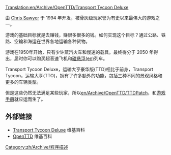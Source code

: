 [[Translation:en/Archive/OpenTTD/Transport Tycoon Deluxe]]

由 [http://www.chrissawyer.com Chris Sawyer] 于 1994 年开发，被骨灰级玩家誉为有史以来最伟大的游戏之一。

游戏的基础目标就是去赚钱，赚很多很多的钱。如何实现这个目标？通过公路、铁路、空输和海运在世界各地运输各种货物。

游戏在1950年开始，只有少许蒸汽火车和慢速的载具。最终得分于 2050 年得出，届时你可以购买超音速飞机和[[en/Manual/Base Set/MagLev|磁悬浮(en)]]列车。

Transport Tycoon Deluxe，运输大亨豪华版(TTD)相比于前身，Transport Tycoon，运输大亨(TTO)，拥有了许多额外的功能，包括三种不同的景观风格和更多的车辆类型。

但是这些仍然无法满足某些玩家，所以[[en/Archive/OpenTTD/TTDPatch]]，和[[zh/Manual/Main Page|游戏手册]]就应运而生了。

==外部链接==
* [https://www.wikipedia.org/wiki/Transport_Tycoon Transport Tycoon Deluxe] 维基百科
* [https://www.wikipedia.org/wiki/OpenTTD OpenTTD] 维基百科
[[Category:zh/Archive/程序描述]]